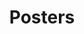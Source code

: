 ---
title: "Posters"
description: "Posters"
type: "Posters"
isDraft: true
tags: ["teste", "portfolio"]
publishDate: "2025-03-16"
cover: "/public/uploads/images/portfolio/posters/posters-01.png"
order: 11
role: "Graphic Design"
year: "2024"
---